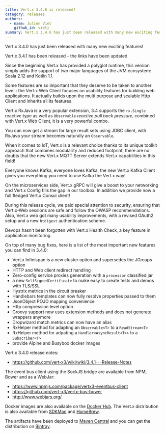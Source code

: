 ```yaml
---
title: Vert.x 3.4.0 is released!
category: releases
authors:
  - name: Julien Viet
    github_id: vietj
summary: Vert.x 3.4.0 has just been released with many new exciting features!
---
```


Vert.x 3.4.0 has just been released with many new exciting features!

<Alert info>

Vert.x 3.4.1 has been released - the links have been updated

</Alert>

Since the beginning Vert.x has provided a polyglot runtime, this version simply adds the support of two major languages
of the JVM ecosystem: Scala 2.12 and Kotlin 1.1.

Some features are so important that they deserve to be taken to another level : the Vert.x Web Client focuses on usability
features for building web applications. It actually builds upon the multi purpose and scalable Http Client and inherits
all its features.

Vert.x RxJava is a very popular extension, 3.4 supports the `rx.Single` reactive type as well as `Observable`
_reactive pull back pressure_, combined with Vert.x Web Client, it is a very powerful combo.

You can now get a stream for large result sets using JDBC client, with RxJava your stream becomes
naturally an `Observable`.

When it comes to IoT, Vert.x is a relevant choice thanks to its unique toolkit approach that combines
 modularity and reduced footprint, there are no doubts that the new Vert.x MQTT Server extends Vert.x capabilities
 in this field!

Everyone knows Kafka, everyone loves Kafka, the new Vert.x Kafka Client gives you everything you need to use Kafka
the Vert.x way!

On the microservices side, Vert.x gRPC will give a boost to your networking and Vert.x Config fills the gap
in our toolbox. In addition we provide now a full fledged Vert.x Consul client!

During this release cycle, we paid special attention to security, ensuring that Vert.x-Web sessions are safe and
follow the OWASP recommendations. Also, Vert.x web got many usability improvements, with a revised OAuth2 setup and a new ``htdigest`` authentication scheme.

Devops hasn't been forgotten with Vert.x Health Check, a key feature in application monitoring.

On top of many bug fixes, here is a list of the most important new features you can find in 3.4.0:

- Vert.x Infinispan is a new cluster option and supersedes the JGroups option
- HTTP and Web client redirect handling
- Zero-config service proxies generation with a `processor` classified jar
- a new `SelfSignedCertificate` to make easy to create tests and demos with TLS/SSL
- Hystrix metrics in the circuit breaker
- Handlebars templates can now fully resolve properties passed to them
- JsonObject POJO mapping convenience
- Http compression level option
- Groovy support now uses extension methods and does not generate wrappers anymore
- Dropwizard match metrics can now have an alias
- RxHelper method for adapting an `Observable<T>` to a `ReadStream<T>`
- RxHelper method for adpating a `Handler<AsyncResult<T>>` to a `Subscriber<T>`
- provide Alpine and Busybox docker images

Vert.x 3.4.0 release notes:

* https://github.com/vert-x3/wiki/wiki/3.4.1---Release-Notes

The event bus client using the SockJS bridge are available from NPM, Bower and as a WebJar:

* https://www.npmjs.com/package/vertx3-eventbus-client
* https://github.com/vert-x3/vertx-bus-bower
* http://www.webjars.org/

Docker images are also available on the [Docker Hub](https://hub.docker.com/u/vertx/). The Vert.x distribution is also available from [SDKMan](http://sdkman.io/index.html) and [HomeBrew](http://brew.sh/).

The artifacts have been deployed to [Maven Central](http://search.maven.org/#search%7Cga%7C1%7Cg%3A%22io.vertx%22%20AND%20v%3A%223.4.1%22) and you can get the distribution on [Bintray](https://bintray.com/vertx/downloads/distribution/3.4.1/view).
